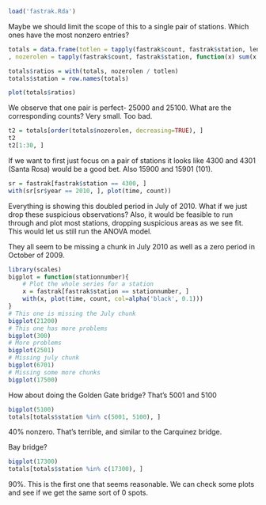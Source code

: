 
```r
load('fastrak.Rda')
```

Maybe we should limit the scope of this to a single pair of stations. Which
ones have the most nonzero entries?

```r
totals = data.frame(totlen = tapply(fastrak$count, fastrak$station, length)
, nozerolen = tapply(fastrak$count, fastrak$station, function(x) sum(x != 0)))

totals$ratios = with(totals, nozerolen / totlen)
totals$station = row.names(totals)

plot(totals$ratios)
```

We observe that one pair is perfect- 25000 and 25100. What are the
corresponding counts? Very small. Too bad.

```r
t2 = totals[order(totals$nozerolen, decreasing=TRUE), ]
t2
t2[1:30, ]
```

If we want to first just focus on a pair of stations it looks like 4300 and
4301 (Santa Rosa) would be a good bet. Also 15900 and 15901 (101).

```r
sr = fastrak[fastrak$station == 4300, ]
with(sr[sr$year == 2010, ], plot(time, count))
```
Everything is showing this doubled period in July of 2010. What if we just
drop these suspicious observations? Also, it would be feasible to run
through and plot most stations, dropping suspicious areas as we see fit. This would let us
still run the ANOVA model.

They all seem to be missing a chunk in July 2010 as well as a zero period
in October of 2009.
```r
library(scales)
bigplot = function(stationnumber){
    # Plot the whole series for a station
    x = fastrak[fastrak$station == stationnumber, ]
    with(x, plot(time, count, col=alpha('black', 0.1)))
}
# This one is missing the July chunk
bigplot(21200)
# This one has more problems
bigplot(300)
# More problems
bigplot(2501)
# Missing july chunk
bigplot(6701)
# Missing some more chunks
bigplot(17500)
```

How about doing the Golden Gate bridge? That's 5001 and 5100

```r
bigplot(5100)
totals[totals$station %in% c(5001, 5100), ]
```
40% nonzero. That's terrible, and similar to the Carquinez bridge.

Bay bridge?
```r
bigplot(17300)
totals[totals$station %in% c(17300), ]
```

90%. This is the first one that seems reasonable. We can check some plots
and see if we get the same sort of 0 spots.

